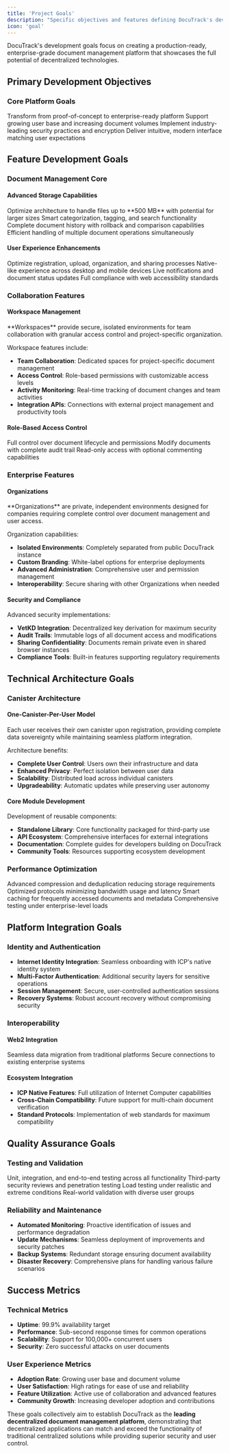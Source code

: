 ```yaml
---
title: 'Project Goals'
description: "Specific objectives and features defining DocuTrack's development trajectory"
icon: 'goal'
---
```


DocuTrack's development goals focus on creating a production-ready, enterprise-grade document management platform that showcases the full potential of decentralized technologies.

## Primary Development Objectives

### Core Platform Goals

<CardGroup cols={2}>
  <Card title="Production Readiness" icon="check-circle">
    Transform from proof-of-concept to enterprise-ready platform
  </Card>
  <Card title="Scalable Architecture" icon="trending-up">
    Support growing user base and increasing document volumes
  </Card>
  <Card title="Security Excellence" icon="shield-check">
    Implement industry-leading security practices and encryption
  </Card>
  <Card title="User Experience" icon="heart">
    Deliver intuitive, modern interface matching user expectations
  </Card>
</CardGroup>

## Feature Development Goals

### Document Management Core

#### Advanced Storage Capabilities

<AccordionGroup>
  <Accordion title="Large File Support">
    Optimize architecture to handle files up to **500 MB** with potential for larger sizes
  </Accordion>
  <Accordion title="Intelligent Organization">
    Smart categorization, tagging, and search functionality
  </Accordion>
  <Accordion title="Version Control">
    Complete document history with rollback and comparison capabilities
  </Accordion>
  <Accordion title="Bulk Operations">
    Efficient handling of multiple document operations simultaneously
  </Accordion>
</AccordionGroup>

#### User Experience Enhancements

<Steps>
  <Step title="Streamlined Workflows">
    Optimize registration, upload, organization, and sharing processes
  </Step>
  <Step title="Progressive Web App">
    Native-like experience across desktop and mobile devices
  </Step>
  <Step title="Real-Time Updates">
    Live notifications and document status updates
  </Step>
  <Step title="Accessibility">
    Full compliance with web accessibility standards
  </Step>
</Steps>

### Collaboration Features

#### Workspace Management

<Info>
**Workspaces** provide secure, isolated environments for team collaboration with granular access control and project-specific organization.
</Info>

Workspace features include:

- **Team Collaboration**: Dedicated spaces for project-specific document management
- **Access Control**: Role-based permissions with customizable access levels
- **Activity Monitoring**: Real-time tracking of document changes and team activities
- **Integration APIs**: Connections with external project management and productivity tools

#### Role-Based Access Control

<CardGroup cols={3}>
  <Card title="Document Owner" icon="crown">
    Full control over document lifecycle and permissions
  </Card>
  <Card title="Editor" icon="edit">
    Modify documents with complete audit trail
  </Card>
  <Card title="Viewer" icon="eye">
    Read-only access with optional commenting capabilities
  </Card>
</CardGroup>

### Enterprise Features

#### Organizations

<Warning>
**Organizations** are private, independent environments designed for companies requiring complete control over document management and user access.
</Warning>

Organization capabilities:

- **Isolated Environments**: Completely separated from public DocuTrack instance
- **Custom Branding**: White-label options for enterprise deployments
- **Advanced Administration**: Comprehensive user and permission management
- **Interoperability**: Secure sharing with other Organizations when needed

#### Security and Compliance

Advanced security implementations:

- **VetKD Integration**: Decentralized key derivation for maximum security
- **Audit Trails**: Immutable logs of all document access and modifications  
- **Sharing Confidentiality**: Documents remain private even in shared browser instances
- **Compliance Tools**: Built-in features supporting regulatory requirements

## Technical Architecture Goals

### Canister Architecture

#### One-Canister-Per-User Model

<Tip>
Each user receives their own canister upon registration, providing complete data sovereignty while maintaining seamless platform integration.
</Tip>

Architecture benefits:

- **Complete User Control**: Users own their infrastructure and data
- **Enhanced Privacy**: Perfect isolation between user data
- **Scalability**: Distributed load across individual canisters
- **Upgradeability**: Automatic updates while preserving user autonomy

#### Core Module Development

Development of reusable components:

- **Standalone Library**: Core functionality packaged for third-party use
- **API Ecosystem**: Comprehensive interfaces for external integrations
- **Documentation**: Complete guides for developers building on DocuTrack
- **Community Tools**: Resources supporting ecosystem development

### Performance Optimization

<AccordionGroup>
  <Accordion title="Storage Efficiency">
    Advanced compression and deduplication reducing storage requirements
  </Accordion>
  <Accordion title="Network Performance">
    Optimized protocols minimizing bandwidth usage and latency
  </Accordion>
  <Accordion title="Caching Strategies">
    Smart caching for frequently accessed documents and metadata
  </Accordion>
  <Accordion title="Scalability Testing">
    Comprehensive testing under enterprise-level loads
  </Accordion>
</AccordionGroup>

## Platform Integration Goals

### Identity and Authentication

- **Internet Identity Integration**: Seamless onboarding with ICP's native identity system
- **Multi-Factor Authentication**: Additional security layers for sensitive operations
- **Session Management**: Secure, user-controlled authentication sessions
- **Recovery Systems**: Robust account recovery without compromising security

### Interoperability

#### Web2 Integration

<CardGroup cols={2}>
  <Card title="Import/Export" icon="arrow-right-left">
    Seamless data migration from traditional platforms
  </Card>
  <Card title="API Bridges" icon="link">
    Secure connections to existing enterprise systems
  </Card>
</CardGroup>

#### Ecosystem Integration

- **ICP Native Features**: Full utilization of Internet Computer capabilities
- **Cross-Chain Compatibility**: Future support for multi-chain document verification
- **Standard Protocols**: Implementation of web standards for maximum compatibility

## Quality Assurance Goals

### Testing and Validation

<Steps>
  <Step title="Comprehensive Testing">
    Unit, integration, and end-to-end testing across all functionality
  </Step>
  <Step title="Security Auditing">
    Third-party security reviews and penetration testing
  </Step>
  <Step title="Performance Testing">
    Load testing under realistic and extreme conditions
  </Step>
  <Step title="User Acceptance Testing">
    Real-world validation with diverse user groups
  </Step>
</Steps>

### Reliability and Maintenance

- **Automated Monitoring**: Proactive identification of issues and performance degradation
- **Update Mechanisms**: Seamless deployment of improvements and security patches
- **Backup Systems**: Redundant storage ensuring document availability
- **Disaster Recovery**: Comprehensive plans for handling various failure scenarios

## Success Metrics

### Technical Metrics

- **Uptime**: 99.9% availability target
- **Performance**: Sub-second response times for common operations
- **Scalability**: Support for 100,000+ concurrent users
- **Security**: Zero successful attacks on user documents

### User Experience Metrics

- **Adoption Rate**: Growing user base and document volume
- **User Satisfaction**: High ratings for ease of use and reliability
- **Feature Utilization**: Active use of collaboration and advanced features
- **Community Growth**: Increasing developer adoption and contributions

These goals collectively aim to establish DocuTrack as the **leading decentralized document management platform**, demonstrating that decentralized applications can match and exceed the functionality of traditional centralized solutions while providing superior security and user control.